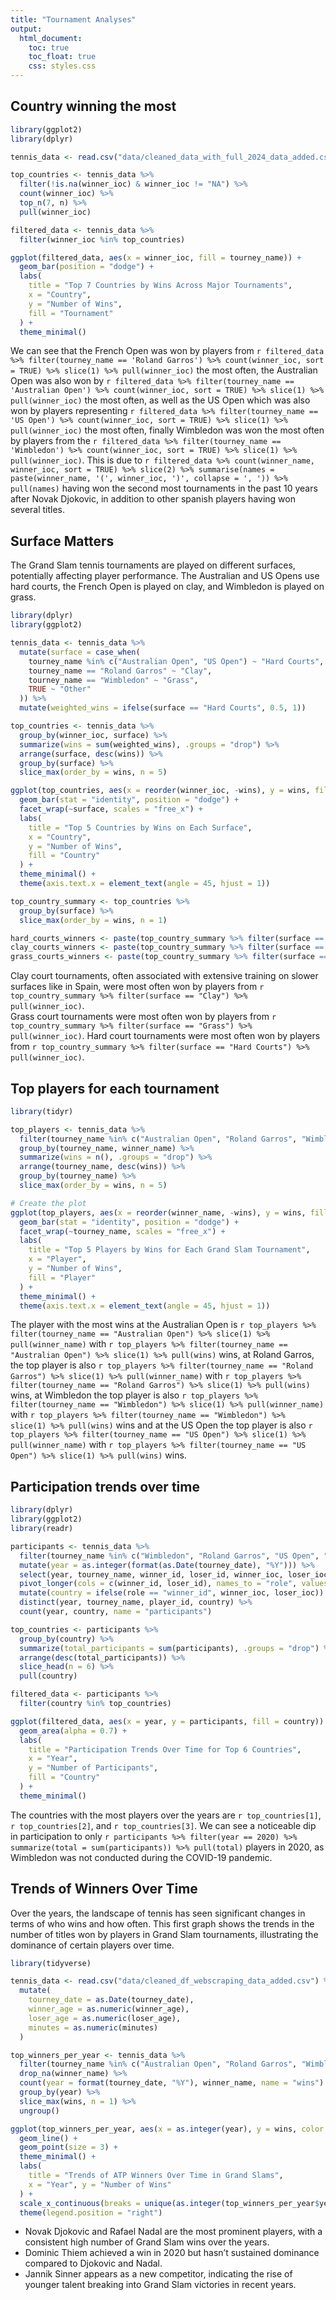 ```yaml
---
title: "Tournament Analyses"
output: 
  html_document:
    toc: true
    toc_float: true
    css: styles.css
---
```


## Country winning the most
```r

library(ggplot2)
library(dplyr)

tennis_data <- read.csv("data/cleaned_data_with_full_2024_data_added.csv")

top_countries <- tennis_data %>%
  filter(!is.na(winner_ioc) & winner_ioc != "NA") %>%
  count(winner_ioc) %>%
  top_n(7, n) %>%
  pull(winner_ioc)

filtered_data <- tennis_data %>%
  filter(winner_ioc %in% top_countries)

ggplot(filtered_data, aes(x = winner_ioc, fill = tourney_name)) +
  geom_bar(position = "dodge") +
  labs(
    title = "Top 7 Countries by Wins Across Major Tournaments",
    x = "Country",
    y = "Number of Wins",
    fill = "Tournament"
  ) +
  theme_minimal()
```

We can see that the French Open was won by players from `r filtered_data %>% filter(tourney_name == 'Roland Garros') %>% count(winner_ioc, sort = TRUE) %>% slice(1) %>% pull(winner_ioc)` the most often, the Australian Open was also won by `r filtered_data %>% filter(tourney_name == 'Australian Open') %>% count(winner_ioc, sort = TRUE) %>% slice(1) %>% pull(winner_ioc)` the most often, as well as the US Open which was also won by players representing `r filtered_data %>% filter(tourney_name == 'US Open') %>% count(winner_ioc, sort = TRUE) %>% slice(1) %>% pull(winner_ioc)` the most often, finally Wimbledon was won the most often by players from the `r filtered_data %>% filter(tourney_name == 'Wimbledon') %>% count(winner_ioc, sort = TRUE) %>% slice(1) %>% pull(winner_ioc)`. This is due to `r filtered_data %>% count(winner_name, winner_ioc, sort = TRUE) %>% slice(2) %>% summarise(names = paste(winner_name, '(', winner_ioc, ')', collapse = ', ')) %>% pull(names)` having won the second most tournaments in the past 10 years after Novak Djokovic, in addition to other spanish players having won several titles.

## Surface Matters
The Grand Slam tennis tournaments are played on different surfaces, potentially affecting player performance. The Australian and US Opens use hard courts, the French Open is played on clay, and Wimbledon is played on grass.

```r

library(dplyr)
library(ggplot2)

tennis_data <- tennis_data %>%
  mutate(surface = case_when(
    tourney_name %in% c("Australian Open", "US Open") ~ "Hard Courts",
    tourney_name == "Roland Garros" ~ "Clay",
    tourney_name == "Wimbledon" ~ "Grass",
    TRUE ~ "Other"
  )) %>%
  mutate(weighted_wins = ifelse(surface == "Hard Courts", 0.5, 1))

top_countries <- tennis_data %>%
  group_by(winner_ioc, surface) %>%
  summarize(wins = sum(weighted_wins), .groups = "drop") %>%
  arrange(surface, desc(wins)) %>%
  group_by(surface) %>%
  slice_max(order_by = wins, n = 5)

ggplot(top_countries, aes(x = reorder(winner_ioc, -wins), y = wins, fill = winner_ioc)) +
  geom_bar(stat = "identity", position = "dodge") +
  facet_wrap(~surface, scales = "free_x") +
  labs(
    title = "Top 5 Countries by Wins on Each Surface",
    x = "Country",
    y = "Number of Wins",
    fill = "Country"
  ) +
  theme_minimal() +
  theme(axis.text.x = element_text(angle = 45, hjust = 1))


```

```r
top_country_summary <- top_countries %>%
  group_by(surface) %>%
  slice_max(order_by = wins, n = 1)

hard_courts_winners <- paste(top_country_summary %>% filter(surface == "Hard Courts") %>% pull(winner_ioc))
clay_courts_winners <- paste(top_country_summary %>% filter(surface == "Clay") %>% pull(winner_ioc))
grass_courts_winners <- paste(top_country_summary %>% filter(surface == "Grass") %>% pull(winner_ioc))


```

Clay court tournaments, often associated with extensive training on slower surfaces like in Spain, were most often won by players from `r top_country_summary %>% filter(surface == "Clay") %>% pull(winner_ioc)`.  
Grass court tournaments were most often won by players from `r top_country_summary %>% filter(surface == "Grass") %>% pull(winner_ioc)`.
Hard court tournaments were most often won by players from `r top_country_summary %>% filter(surface == "Hard Courts") %>% pull(winner_ioc)`.  


## Top players for each tournament
```r
library(tidyr)

top_players <- tennis_data %>%
  filter(tourney_name %in% c("Australian Open", "Roland Garros", "Wimbledon", "US Open")) %>%
  group_by(tourney_name, winner_name) %>%
  summarize(wins = n(), .groups = "drop") %>%
  arrange(tourney_name, desc(wins)) %>%
  group_by(tourney_name) %>%
  slice_max(order_by = wins, n = 5)

# Create the plot
ggplot(top_players, aes(x = reorder(winner_name, -wins), y = wins, fill = winner_name)) +
  geom_bar(stat = "identity", position = "dodge") +
  facet_wrap(~tourney_name, scales = "free_x") +
  labs(
    title = "Top 5 Players by Wins for Each Grand Slam Tournament",
    x = "Player",
    y = "Number of Wins",
    fill = "Player"
  ) +
  theme_minimal() +
  theme(axis.text.x = element_text(angle = 45, hjust = 1))

```

The player with the most wins at the Australian Open is `r top_players %>% filter(tourney_name == "Australian Open") %>% slice(1) %>% pull(winner_name)` with `r top_players %>% filter(tourney_name == "Australian Open") %>% slice(1) %>% pull(wins)` wins, at Roland Garros, the top player is also `r top_players %>% filter(tourney_name == "Roland Garros") %>% slice(1) %>% pull(winner_name)` with `r top_players %>% filter(tourney_name == "Roland Garros") %>% slice(1) %>% pull(wins)` wins, at Wimbledon the top player is also `r top_players %>% filter(tourney_name == "Wimbledon") %>% slice(1) %>% pull(winner_name)` with `r top_players %>% filter(tourney_name == "Wimbledon") %>% slice(1) %>% pull(wins)` wins and at the US Open the top player is also `r top_players %>% filter(tourney_name == "US Open") %>% slice(1) %>% pull(winner_name)` with `r top_players %>% filter(tourney_name == "US Open") %>% slice(1) %>% pull(wins)` wins.

## Participation trends over time

```r
library(dplyr)
library(ggplot2)
library(readr)

participants <- tennis_data %>%
  filter(tourney_name %in% c("Wimbledon", "Roland Garros", "US Open", "Australian Open")) %>%
  mutate(year = as.integer(format(as.Date(tourney_date), "%Y"))) %>%
  select(year, tourney_name, winner_id, loser_id, winner_ioc, loser_ioc) %>%
  pivot_longer(cols = c(winner_id, loser_id), names_to = "role", values_to = "player_id") %>%
  mutate(country = ifelse(role == "winner_id", winner_ioc, loser_ioc)) %>%
  distinct(year, tourney_name, player_id, country) %>%
  count(year, country, name = "participants")

top_countries <- participants %>%
  group_by(country) %>%
  summarize(total_participants = sum(participants), .groups = "drop") %>%
  arrange(desc(total_participants)) %>%
  slice_head(n = 6) %>%
  pull(country)

filtered_data <- participants %>%
  filter(country %in% top_countries)

ggplot(filtered_data, aes(x = year, y = participants, fill = country)) +
  geom_area(alpha = 0.7) +
  labs(
    title = "Participation Trends Over Time for Top 6 Countries",
    x = "Year",
    y = "Number of Participants",
    fill = "Country"
  ) +
  theme_minimal()
```

The countries with the most players over the years are `r top_countries[1]`, `r top_countries[2]`, and `r top_countries[3]`. We can see a noticeable dip in participation to only `r participants %>% filter(year == 2020) %>% summarize(total = sum(participants)) %>% pull(total)` players in 2020, as Wimbledon was not conducted during the COVID-19 pandemic.

## Trends of Winners Over Time

Over the years, the landscape of tennis has seen significant changes in terms of who wins and how often. This first graph shows the trends in the number of titles won by players in Grand Slam tournaments, illustrating the dominance of certain players over time. 

```r
library(tidyverse)

tennis_data <- read.csv("data/cleaned_df_webscraping_data_added.csv") %>%
  mutate(
    tourney_date = as.Date(tourney_date),
    winner_age = as.numeric(winner_age),
    loser_age = as.numeric(loser_age),
    minutes = as.numeric(minutes)
  )

top_winners_per_year <- tennis_data %>%
  filter(tourney_name %in% c("Australian Open", "Roland Garros", "Wimbledon", "US Open")) %>%
  drop_na(winner_name) %>%
  count(year = format(tourney_date, "%Y"), winner_name, name = "wins") %>%
  group_by(year) %>%
  slice_max(wins, n = 1) %>%
  ungroup()

ggplot(top_winners_per_year, aes(x = as.integer(year), y = wins, color = winner_name)) +
  geom_line() +
  geom_point(size = 3) +
  theme_minimal() +
  labs(
    title = "Trends of ATP Winners Over Time in Grand Slams",
    x = "Year", y = "Number of Wins"
  ) +
  scale_x_continuous(breaks = unique(as.integer(top_winners_per_year$year))) +
  theme(legend.position = "right")
```

- Novak Djokovic and Rafael Nadal are the most prominent players, with a consistent high number of Grand Slam wins over the years.  
- Dominic Thiem achieved a win in 2020 but hasn’t sustained dominance compared to Djokovic and Nadal.  
- Jannik Sinner appears as a new competitor, indicating the rise of younger talent breaking into Grand Slam victories in recent years.  
